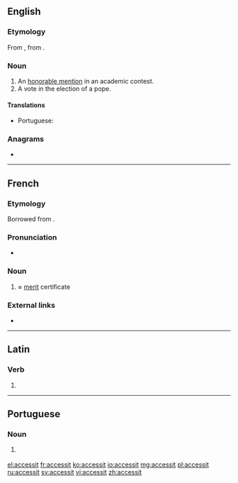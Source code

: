 ==English==

===Etymology===
From {{etyl|la|en}} {{m|la|accessit||he came near}}, from {{m|la|accēdō|approach}}.

===Noun===
{{en-noun}}

# An [[honorable mention]] in an academic contest.
# A vote in the election of a pope.

====Translations====
{{trans-top|honorable mention in an academic contest}}
* Portuguese: {{t|pt|accessit|m}}
{{trans-mid}}
{{trans-bottom}}

===Anagrams===
* {{l|en|ascetics}}

----

==French==

===Etymology===
Borrowed from {{etyl|la|fr}} {{m|la|accessit}}.

===Pronunciation===
* {{IPA|/aksɛsit/|/aksesit/|lang=fr}}

===Noun===
{{fr-noun|m}}

# {{lb|fr|school}} ≈ [[merit]] certificate

===External links===
* {{R:TLFi}}

----

==Latin==

===Verb===
{{la-verb-form|accessit}}

# {{inflection of|accēdō||3|s|perf|actv|indc|lang=la}}

----

==Portuguese==

===Noun===
{{pt-noun|m|s|pl2=accessit}}

# {{l|en|accessit}} {{gloss|honorable mention in an academic contest}}

[[el:accessit]]
[[fr:accessit]]
[[ko:accessit]]
[[io:accessit]]
[[mg:accessit]]
[[pl:accessit]]
[[ru:accessit]]
[[sv:accessit]]
[[vi:accessit]]
[[zh:accessit]]